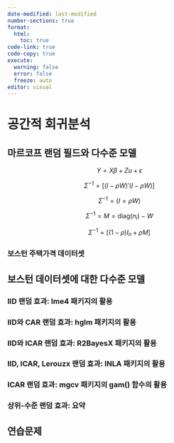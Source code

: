 ```yaml
---
date-modified: last-modified
number-sections: true
format: 
  html: 
    toc: true
code-link: true
code-copy: true
execute: 
  warning: false
  error: false
  freeze: auto
editor: visual
---
```


# 공간적 회귀분석 {#sec-regression}

## 마르코프 랜덤 필드와 다수준 모델

$$
Y=X\beta+Zu+\epsilon
$$

$$
\Sigma^{-1}=[(I-\rho W)'(I-\rho W)]
$$

$$
\Sigma^{-1}=(I=\rho W)
$$

$$
\Sigma^{-1}=M=\text{diag}(n_i)-W
$$

$$
\Sigma^{-1}=[(1-\rho)I_n+
\rho M]
$$

### 보스턴 주택가격 데이터셋

## 보스턴 데이터셋에 대한 다수준 모델

### IID 랜덤 효과: lme4 패키지의 활용

### IID와 CAR 랜덤 효과: hglm 패키지의 활용

### IID와 ICAR 랜덤 효과: R2BayesX 패키지의 활용

### IID, ICAR, Lerouzx 랜덤 효과: INLA 패키지의 활용

### ICAR 랜덤 효과: mgcv 패키지의 gam() 함수의 활용

### 상위-수준 랜덤 효과: 요약

## 연습문제
